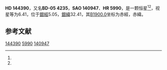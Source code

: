 {{Starbox begin
| name = HD 144390
}}
{{Starbox observe
| epoch = [[J2000.0|J2000.0]]
| constell = {{星座名待查}}<ref name=SIMBAD>{{cite web
 | url=http://simbad.u-strasbg.fr/simbad/sim-id?Ident=HR+5990
 | title=Pulsating variable Star
 | publisher=Centre de Données astronomiques de Strasbourg
 | work=SIMBAD
 | accessdate=2012-07-13
 | archive-date=2016-03-18
 | archive-url=https://web.archive.org/web/20160318201709/http://simbad.u-strasbg.fr/simbad/sim-id?Ident=HR+5990
 | dead-url=no
 }}</ref><ref name=DATA>{{cite web
 | url=http://vizier.u-strasbg.fr/viz-bin/VizieR-5?-out.add=.&-source=5050&-corr=PK=HR&-out.max=9999&HR=5990
 | title=VizieR Detailed Page
 | accessdate=2012-07-13
 | archive-url=https://web.archive.org/web/20190216084903/http://vizier.u-strasbg.fr/viz-bin/VizieR-5?-out.add=.&-source=5050&-corr=PK=HR&-out.max=9999&HR=5990
 | archive-date=2019-02-16
 | dead-url=yes
 }}</ref>
| 星官 = 
| ra = {{RA|16|5|59.8}}<ref name=SIMBAD /><ref name=DATA />
| dec = {{DEC|-6|8|22}}<ref name=SIMBAD /><ref name=DATA />
| appmag_v = 6.41<ref name=SIMBAD /><ref name=DATA />
}}
{{Starbox character
| class = K0<ref name=SIMBAD /><ref name=DATA />
| b-v = 1.03<ref name=SIMBAD /><ref name=DATA />
| u-b = 0.8<ref name=SIMBAD /><ref name=DATA />
| r-i = <ref name=SIMBAD /><ref name=DATA />
| variable = 
}}
{{Starbox astrometry
| radial_v = 0.8
| prop_mo_ra = -32
| parallax = 
| p_error = 
}}
{{Starbox catalog
| names =BD-05 4235，[[SAO星表|SAO]] 140947，[[HD星表|HD]] 144390，[[HR星表|HR]] 5990}}
{{Starbox reference |Simbad=HR+5990}}
{{Starbox end}}

'''HD 144390'''，又名'''BD-05 4235'''，'''SAO 140947'''、'''HR 5990'''，是一颗恒星<ref name=SIMBAD /><ref name=DATA />，视星等为6.41，位于[[銀道座標系|銀經]]5.05，[[銀道座標系|銀緯]]32.41，其[[B1900.0|B1900.0]]坐标为赤經{{RA|16|0|40.3}}，赤緯{{DEC|-5|32.41|6}}。

== 参考文献 ==
{{reflist}}

{{star-stub}}

[[Category:HD和HDE天體|144390]]
[[Category:HR天體|5990]]
[[Category:SAO天體|140947]]